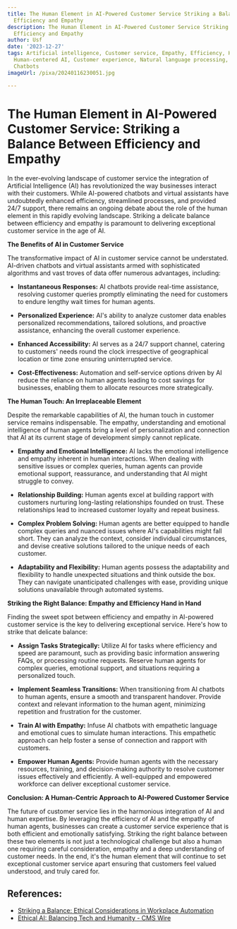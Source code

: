 ```yaml
---
title: The Human Element in AI-Powered Customer Service Striking a Balance Between
  Efficiency and Empathy
description: The Human Element in AI-Powered Customer Service Striking a Balance Between
  Efficiency and Empathy
author: Usf
date: '2023-12-27'
tags: Artificial intelligence, Customer service, Empathy, Efficiency, Human-AI interaction,
  Human-centered AI, Customer experience, Natural language processing, Machine learning,
  Chatbots
imageUrl: /pixa/20240116230051.jpg

---
```

# The  Human Element in AI-Powered Customer Service: Striking a Balance Between Efficiency and Empathy

In the ever-evolving  landscape of customer service the integration of Artificial Intelligence (AI) has revolutionized  the way businesses interact with their customers. While AI-powered  chatbots and virtual assistants have undoubtedly  enhanced efficiency,  streamlined processes, and provided 24/7 support, there remains an ongoing  debate about the role of the  human element in this rapidly evolving landscape. Striking a delicate balance between efficiency and  empathy  is paramount  to delivering  exceptional customer service in the age of AI.

**The Benefits  of AI in Customer Service**

The transformative impact of AI in customer  service cannot be understated. AI-driven chatbots and virtual assistants armed  with sophisticated  algorithms and vast troves of data  offer numerous advantages, including:

- **Instantaneous Responses:**  AI chatbots provide real-time assistance, resolving customer queries  promptly eliminating  the need for customers  to endure lengthy wait times for human  agents.

- **Personalized Experience:** AI's ability to  analyze customer data enables personalized recommendations, tailored solutions, and proactive assistance, enhancing the overall customer experience.

- **Enhanced Accessibility:** AI serves as a 24/7 support channel, catering to customers' needs round the clock irrespective of geographical location or time zone  ensuring uninterrupted service.

- **Cost-Effectiveness:** Automation and self-service options driven by AI reduce the reliance on human agents leading  to cost savings  for businesses, enabling them to allocate resources more strategically.

**The Human Touch: An  Irreplaceable  Element**

Despite  the remarkable capabilities of AI, the human touch in customer service remains indispensable. The empathy,  understanding and emotional intelligence  of human agents bring a level of  personalization and connection that AI  at its current stage of development simply cannot  replicate.

- **Empathy and Emotional  Intelligence:** AI lacks the emotional intelligence and empathy inherent in human interactions. When dealing with  sensitive issues or complex queries, human agents can provide emotional support, reassurance, and understanding  that AI might struggle  to convey.

- **Relationship Building:** Human agents excel at building rapport with customers nurturing long-lasting relationships founded on trust.  These relationships lead to increased customer loyalty  and repeat business.

- **Complex Problem Solving:** Human agents are better equipped  to  handle complex queries and nuanced issues where AI's capabilities might fall short. They can  analyze the context, consider individual circumstances, and devise creative solutions tailored to the unique needs of each customer.

- **Adaptability and Flexibility:** Human agents possess the adaptability and flexibility to handle unexpected situations and think outside the box.  They can navigate unanticipated challenges with ease, providing unique  solutions unavailable through automated systems.

**Striking the Right Balance: Empathy  and Efficiency Hand in Hand**

Finding the sweet spot between  efficiency and empathy in AI-powered customer service is the key to delivering  exceptional service. Here's how to strike that delicate balance:

- **Assign Tasks Strategically:** Utilize AI for tasks where efficiency and speed are paramount, such as providing basic information answering FAQs, or  processing  routine requests.  Reserve human agents for complex queries, emotional support, and situations requiring a personalized  touch.

- **Implement Seamless Transitions:** When transitioning from AI chatbots to human agents,  ensure a smooth and transparent handover. Provide context and relevant information to the human agent, minimizing repetition and frustration for the customer.

- **Train AI with Empathy:** Infuse AI chatbots with empathetic  language and  emotional cues to simulate human interactions. This empathetic approach can help foster a sense of connection and rapport with customers.

- **Empower Human Agents:** Provide human agents with the  necessary resources, training, and decision-making authority to resolve customer issues effectively and efficiently. A well-equipped and empowered workforce can deliver exceptional customer service.

**Conclusion:  A Human-Centric Approach to AI-Powered Customer Service**

The future of customer service  lies in the harmonious  integration of AI and human expertise. By  leveraging  the efficiency of AI and the empathy of human agents, businesses  can create a customer service experience that is  both efficient and emotionally satisfying. Striking the right balance between these two elements is not just a  technological challenge but also a human one requiring careful consideration, empathy and a deep understanding of customer  needs.  In the end, it's the human element that will continue to set exceptional customer service apart ensuring that customers feel valued understood, and  truly cared for.

## References:
- [Striking a Balance: Ethical Considerations in Workplace Automation](https://www.linkedin.com/pulse/striking-balance-ethical-considerations-workplace)
- [Ethical AI: Balancing Tech and Humanity - CMS Wire](https://www.cmswire.com/digital-experience/balancing-act-ethical-ai-considerations-for-a-humane-experience/)
